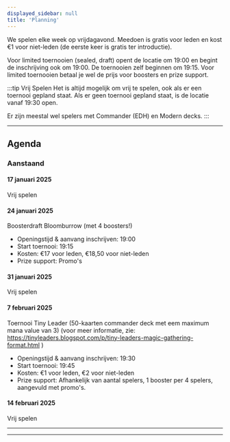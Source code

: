 ```yaml
---
displayed_sidebar: null
title: 'Planning'
---
```


We spelen elke week op vrijdagavond. Meedoen is gratis voor leden en kost €1 voor niet-leden (de eerste keer is gratis ter introductie).

Voor limited toernooien (sealed, draft) opent de locatie om 19:00 en begint de inschrijving ook om 19:00. De toernooien zelf beginnen om 19:15. Voor limited toernooien betaal je wel de prijs voor boosters en prize support.

:::tip Vrij Spelen
Het is altijd mogelijk om vrij te spelen, ook als er een toernooi gepland staat.
Als er geen toernooi gepland staat, is de locatie vanaf 19:30 open.

Er zijn meestal wel spelers met Commander (EDH) en Modern decks.
:::

---

## Agenda

### Aanstaand

#### 17 januari 2025

Vrij spelen

#### 24 januari 2025

Boosterdraft Bloomburrow (met 4 boosters!)

- Openingstijd & aanvang inschrijven: 19:00
- Start toernooi: 19:15
- Kosten: €17 voor leden, €18,50 voor niet-leden
- Prize support: Promo's

#### 31 januari 2025

Vrij spelen

#### 7 februari 2025

Toernooi Tiny Leader (50-kaarten commander deck met eem maximum mana value van 3) (voor meer informatie, zie: https://tinyleaders.blogspot.com/p/tiny-leaders-magic-gathering-format.html )

- Openingstijd & aanvang inschrijven: 19:30
- Start toernooi: 19:45
- Kosten: €1 voor leden, €2 voor niet-leden
- Prize support: Afhankelijk van aantal spelers, 1 booster per 4 spelers, aangevuld met promo's.

#### 14 februari 2025

Vrij spelen


<!-- - 19:00 Openingstijd & aanvang inschrijven
- 19:15 Start toernooi
- €27,50 leden (€30 niet-leden)
- Prize support: 2 boosters p.p. -->

---
---
